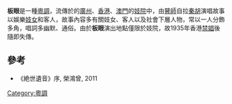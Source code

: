 '''板眼'''是一種[[粵調|粵調]]，流傳於的[[廣州|廣州]]、[[香港|香港]]、[[澳門|澳門]]的[[妓院|妓院]]中，由[[瞽師|瞽師]]自拉[[秦胡|秦胡]]演唱故事以娛樂[[妓女|妓女]]和客人，故事內容多有關妓女、客人以及社會下層人物，常以一人分飾多角，唱詞多幽默、通俗。由於'''板眼'''演出地點僅限於妓院，故1935年香港[[禁娼|禁娼]]後隨即失傳。

== 參考 ==

* 《絶世遺音》序, 榮鴻曾, 2011

{{音樂小作品}}

[[Category:粵調|Category:粵調]]
